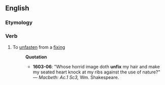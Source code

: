 ==English==

===Etymology===
{{prefix|un|fix|lang=en}}

===Verb===
{{en-verb|unfixes|unfixing|unfixed}}

# To [[unfasten]] from a [[fixing]]
#: '''Quotation'''
#:* '''1603-06''': "Whose horrid image doth '''unfix''' my hair and make my seated heart knock at my ribs against the use of nature?" &mdash; ''Macbeth: Ac.1 Sc3,'' Wm.&nbsp;Shakespeare.